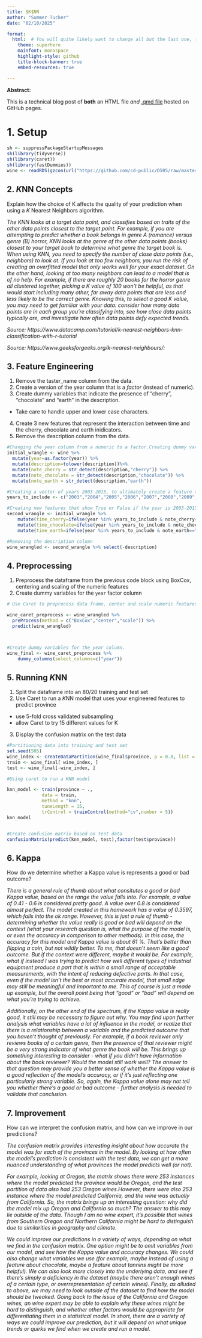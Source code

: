 ---
title: $K$NN
author: "Summer Tucker"
date: "02/10/2025"

format: 
  html:  # You will quite likely want to change all but the last one, to taste
    theme: superhero  
    mainfont: monospace
    highlight-style: github
    title-block-banner: true
    embed-resources: true

---

**Abstract:**

This is a technical blog post of **both** an HTML file *and* [.qmd file](https://raw.githubusercontent.com/cd-public/D505/refs/heads/master/hws/src/knn.qmd) hosted on GitHub pages.

# 1. Setup

```{r}
sh <- suppressPackageStartupMessages
sh(library(tidyverse))
sh(library(caret))
sh(library(fastDummies))
wine <- readRDS(gzcon(url("https://github.com/cd-public/D505/raw/master/dat/pinot.rds")))
```

## 2. $K$NN Concepts

Explain how the choice of K affects the quality of your prediction when using a $K$ Nearest Neighbors algorithm.

*The KNN looks at a target data point, and classifies based on traits of the other data points closest to the target point. For example, if you are attempting to predict whether a book belongs in genre A (romance) versus genre (B) horror, KNN looks at the genre of the other data points (books) closest to your target book to determine what genre the target book is. When using KNN, you need to specify the number of close data points (i.e., neighbors) to look at. If you look at too few neighbors, you run the risk of creating an overfitted model that only works well for your exact dataset. On the other hand, looking at too many neighbors can lead to a model that is of no help. For example, if there are roughly 20 books for the horror genre all clustered together, picking a K value of 100 won't be helpful, as that would start including many other, far away data points that are less and less likely to be the correct genre. Knowing this, to select a good K value, you may need to get familiar with your data: consider how many data points are in each group you're classifying into, see how close data points typically are, and investigate how often data points defy expected trends.*

*Source: https://www.datacamp.com/tutorial/k-nearest-neighbors-knn-classification-with-r-tutorial*

*Source: https://www.geeksforgeeks.org/k-nearest-neighbours/:*

</span>

## 3. Feature Engineering

1. Remove the taster_name column from the data.
2. Create a version of the year column that is a *factor* (instead of numeric).
3. Create dummy variables that indicate the presence of "cherry", "chocolate" and "earth" in the description.
  - Take care to handle upper and lower case characters.
4. Create 3 new features that represent the interaction between time and the cherry, chocolate and earth inidicators.
5. Remove the description column from the data.

```{r}

#Changing the year column from a numeric to a factor.Creating dummy variables for presence of cherry, chocolate, and earth in description.
initial_wrangle <- wine %>%
  mutate(year=as.factor(year)) %>%
  mutate(description=tolower(description))%>%
  mutate(note_cherry = str_detect(description,"cherry")) %>% 
  mutate(note_chocolate = str_detect(description,"chocolate")) %>% 
  mutate(note_earth = str_detect(description,"earth"))

#Creating a vector of years 2003-2015, to ultimately create a feature that represents whether a wine was in specified year range, and had a cherry, chocolate, or earth note.
years_to_include <- c("2003","2004","2005","2006","2007","2008","2009","2010","2011","2012","2013","2014","2015")

#Creating new features that show True or False if the year is 2003-2015 and specified note column is true. 
second_wrangle <- initial_wrangle %>%
    mutate(time_cherry=ifelse(year %in% years_to_include & note_cherry=="TRUE", "TRUE","FALSE"))%>%
    mutate(time_chocolate=ifelse(year %in% years_to_include & note_chocolate=="TRUE", "TRUE","FALSE"))%>%
    mutate(time_earth=ifelse(year %in% years_to_include & note_earth=="TRUE", "TRUE","FALSE"))

#Removing the description column
wine_wrangled <- second_wrangle %>% select(-description)

```
## 4. Preprocessing 

1. Preprocess the dataframe from the previous code block using BoxCox, centering and scaling of the numeric features
2. Create dummy variables for the `year` factor column

```{r}
# Use Caret to preprocess data frame, center and scale numeric features

wine_caret_preprocess <- wine_wrangled %>%
  preProcess(method = c("BoxCox","center","scale")) %>% 
  predict(wine_wrangled)



#Create dummy variables for the year column.
wine_final <- wine_caret_preprocess %>%
    dummy_columns(select_columns=c("year"))

```


## 5. Running $K$NN

1. Split the dataframe into an 80/20 training and test set
2. Use Caret to run a $K$NN model that uses your engineered features to predict province
  - use 5-fold cross validated subsampling 
  - allow Caret to try 15 different values for K
3. Display the confusion matrix on the test data


```{r}

#Partitioning data into training and test set
set.seed(505)
wine_index <- createDataPartition(wine_final$province, p = 0.8, list = FALSE)
train <- wine_final[ wine_index, ]
test <- wine_final[-wine_index, ]

#Using caret to run a KNN model

knn_model <- train(province ~ .,
             data = train, 
             method = "knn",
             tuneLength = 15,
             trControl = trainControl(method="cv",number = 5))
knn_model


#Create confusion matrix based on test data
confusionMatrix(predict(knn_model, test),factor(test$province))


```

## 6. Kappa

How do we determine whether a Kappa value is represents a good or bad outcome?

*There is a general rule of thumb about what consitutes a good or bad Kappa value, based on the range the value falls into. For example, a value of 0.41 - 0.6 is considered pretty good. A value over 0.8 is considered almost perfect. The model created in this homework has a value of 0.3597, which falls into the ok range. However, this is just a rule of thumb - determining whether the value really is good or bad will depend on the context (what your research question is, what the purpose of the model is, or even the accuracy in comparison to other methods). In this case, the accuracy for this model and Kappa value is about 61 %. That's better than flipping a coin, but not wildly better. To me, that doesn't seem like a good outcome. But if the context were different, maybe it would be. For example, what if instead I was trying to predict how well different types of industrial equipment produce a part that is within a small range of acceptable measurements, with the intent of reducing defective parts. In that case, even if the model isn't the best or most accurate model, that small edge may still be meaningful and important to me. This of course is just a made up example, but the overall point being that "good" or "bad" will depend on what you're trying to achieve.*

*Additionally, on the other end of the spectrum, if the Kappa value is really good, it still may be necessary to figure out why. You may find upon further analysis what variables have a lot of influence in the model, or realize that there is a relationship between a variable and the predicted outcome that you haven't thought of previously. For example, if a book reviewer only reviews books of a certain genre, then the presence of that reviewer might be a very strong indicator of what genre the book will be. This brings up something interesting to consider - what if you didn't have information about the book reviewer? Would the model still work well? The answer to that question may provide you a better sense of whether the Kappa value is a good reflection of the model's accuracy, or if it's just reflecting one particularly strong variable. So, again, the Kappa value alone may not tell you whether there's a good or bad outcome - further analysis is needed to validate that conclusion.*

## 7. Improvement

How can we interpret the confusion matrix, and how can we improve in our predictions?

*The confusion matrix provides interesting insight about how accurate the model was for each of the provinces in the model. By looking at how often the model's prediction is consistent with the test data, we can get a more nuanced understanding of what provinces the model predicts well (or not).*

*For example, looking at Oregon, the matrix shows there were 253 instances where the model predicted the province would be Oregon, and the test partition of data also had 253 Oregon wines.However, there were also 253 instance where the model predicted California, and the wine was actually from California. So, the matrix brings up an interesting question: why did the model mix up Oregon and California so much? The answer to this may lie outside of the data. Though I am no wine expert, it's possible that wines from Southern Oregon and Northern California might be hard to distinguish due to similarities in geography and climate. *

*We could improve our predictions in a variety of ways, depending on what we find in the confusion matrix. One option might be to omit variables from our model, and see how the Kappa value and accuracy changes. We could also change what variables we use (for example, maybe instead of using a feature about chocolate, maybe a feature about tannins might be more helpful). We can also look more closely into the underlying data, and see if there's simply a deficiency in the dataset (maybe there aren't enough wines of a certain type, or overrepresentation of certain wines). Finally, as alluded to above, we may need to look outside of the dataset to find how the model should be tweaked. Going back to the issue of the California and Oregon wines, an wine expert may be able to explain why these wines might be hard to distinguish, and whether other factors would be appropriate for differentiating them in a statistical model. In short, there are a variety of ways we could improve our prediction, but it will depend on what unique trends or quirks we find when we create and run a model. *